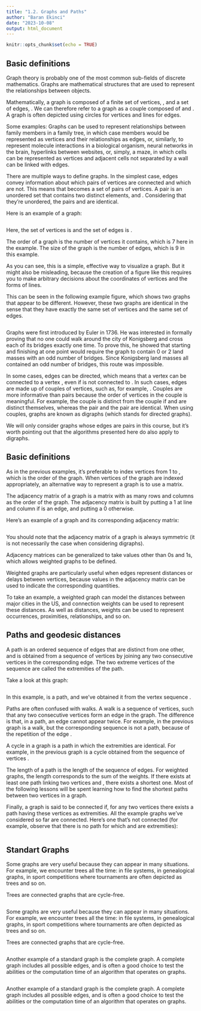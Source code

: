 ```yaml
---
title: "1.2. Graphs and Paths"
author: "Baran Ekinci"
date: "2023-10-08"
output: html_document
---
```


```r
knitr::opts_chunk$set(echo = TRUE)
```

## Basic definitions

Graph theory is probably one of the most common sub-fields of discrete mathematics. Graphs are mathematical structures that are used to represent the relationships between objects.

Mathematically, a graph is composed of a finite set of vertices, , and a set of edges, . We can therefore refer to a graph as a couple  composed of  and . A graph is often depicted using circles for vertices and lines for edges.

Some examples: Graphs can be used to represent relationships between family members in a family tree, in which case members would be represented as vertices and their relationships as edges, or, similarly, to represent molecule interactions in a biological organism, neural networks in the brain, hyperlinks between websites, or, simply, a maze, in which cells can be represented as vertices and adjacent cells not separated by a wall can be linked with edges.

There are multiple ways to define graphs. In the simplest case, edges convey information about which pairs of vertices are connected and which are not. This means that  becomes a set of pairs of vertices. A pair  is an unordered set that contains two distinct elements,  and . Considering that they're unordered, the pairs  and  are identical.

Here is an example of a graph:

```r

```

Here, the set of vertices is  and the set of edges is .

The order of a graph is the number of vertices it contains, which is 7 here in the example. The size of the graph is the number of edges, which is 9 in this example.

As you can see, this is a simple, effective way to visualize a graph. But it might also be misleading, because the creation of a figure like this requires you to make arbitrary decisions about the coordinates of vertices and the forms of lines.

This can be seen in the following example figure, which shows two graphs that appear to be different. However, these two graphs are identical in the sense that they have exactly the same set of vertices and the same set of edges.

```r

```

Graphs were first introduced by Euler in 1736. He was interested in formally proving that no one could walk around the city of Konigsberg and cross each of its bridges exactly one time. To prove this, he showed that starting and finishing at one point would require the graph to contain 0 or 2 land masses with an odd number of bridges. Since Konigsberg land masses all contained an odd number of bridges, this route was impossible.

In some cases, edges can be directed, which means that a vertex  can be connected to a vertex , even if  is not connected to . In such cases, edges are made up of couples of vertices, such as, for example, . Couples are more informative than pairs because the order of vertices in the couple is meaningful. For example, the couple  is distinct from the couple  if  and  are distinct themselves, whereas the pair  and the pair  are identical. When using couples, graphs are known as digraphs (which stands for directed graphs).

We will only consider graphs whose edges are pairs in this course, but it's worth pointing out that the algorithms presented here do also apply to digraphs.

## Basic definitions

As in the previous examples, it's preferable to index vertices from 1 to , which is the order of the graph. When vertices of the graph are indexed appropriately, an alternative way to represent a graph is to use a matrix.

The adjacency matrix of a graph is a matrix with as many rows and columns as the order of the graph.
The adjacency matrix is built by putting a 1 at line  and column  if  is an edge, and putting a 0 otherwise.

Here's an example of a graph and its corresponding adjacency matrix:

```r

```

You should note that the adjacency matrix of a graph is always symmetric (it is not necessarily the case when considering digraphs).

Adjacency matrices can be generalized to take values other than 0s and 1s, which allows weighted graphs to be defined.

Weighted graphs are particularly useful when edges represent distances or delays between vertices, because values in the adjacency matrix can be used to indicate the corresponding quantities.

To take an example, a weighted graph can model the distances between major cities in the US, and connection weights can be used to represent these distances. As well as distances, weights can be used to represent occurrences, proximities, relationships, and so on.

## Paths and geodesic distances

A path is an ordered sequence of edges that are distinct from one other, and is obtained from a sequence of vertices by joining any two consecutive vertices in the corresponding edge. The two extreme vertices of the sequence are called the extremities of the path.

Take a look at this graph:

```r

```

In this example,  is a path, and we've obtained it from the vertex sequence .

Paths are often confused with walks. A walk is a sequence of vertices, such that any two consecutive vertices form an edge in the graph. The difference is that, in a path, an edge cannot appear twice. For example,  in the previous graph is a walk, but the corresponding sequence  is not a path, because of the repetition of the edge .

A cycle in a graph is a path in which the extremities are identical. For example, in the previous graph  is a cycle obtained from the sequence of vertices .

The length of a path is the length of the sequence of edges. For weighted graphs, the length corresponds to the sum of the weights. If there exists at least one path linking two vertices  and , there exists a shortest one. Most of the following lessons will be spent learning how to find the shortest paths between two vertices in a graph.

Finally, a graph is said to be connected if, for any two vertices there exists a path having these vertices as extremities. All the example graphs we've considered so far are connected. Here's one that's not connected (for example, observe that there is no path for which  and  are extremities):


```r

```

## Standart Graphs

Some graphs are very useful because they can appear in many situations. For example, we encounter trees all the time: in file systems, in genealogical graphs, in sport competitions where tournaments are often depicted as trees and so on.

Trees are connected graphs that are cycle-free.

```r

```

Some graphs are very useful because they can appear in many situations. For example, we encounter trees all the time: in file systems, in genealogical graphs, in sport competitions where tournaments are often depicted as trees and so on.

Trees are connected graphs that are cycle-free.

```r

```

Another example of a standard graph is the complete graph. A complete graph includes all possible edges, and is often a good choice to test the abilities or the computation time of an algorithm that operates on graphs.

```r


```

Another example of a standard graph is the complete graph. A complete graph includes all possible edges, and is often a good choice to test the abilities or the computation time of an algorithm that operates on graphs.

```r

```

